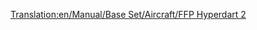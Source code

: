 [[Translation:en/Manual/Base Set/Aircraft/FFP Hyperdart 2]]
{{en/Manual/Base Set/Aircraft/Aircraft|Cost=$77,928
|Speed=* kph (1,448 MPH)
|Annual=$9,000
|Designed=2031
|Lifespan=25
|Capacity=85 passengers & 45 bags of mail
|Description=A fictional and futuristic plane apparently build by FFP/BAC Aerospatial
|Real-life=Fictionsal
}}